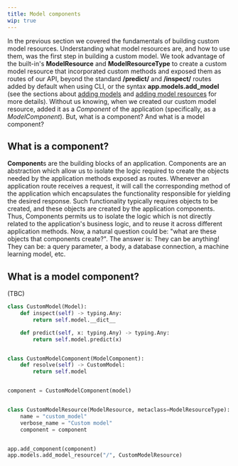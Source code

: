 ```yaml
---
title: Model components
wip: true
---
```


In the previous section we covered the fundamentals of building custom model resources. Understanding
what model resources are, and how to use them, was the first step in building a custom model. We took
advantage of the <FlamaName /> built-in's **ModelResource** and **ModelResourceType** to create a custom
model resource that incorporated custom methods and exposed them as routes of our API,
beyond the standard **/predict/** and **/inspect/** routes added by default when using <FlamaName /> CLI,
or the syntax **app.models.add_model** (see the sections about [adding models](/docs/machine-learning-api/add-models#add-models) and
[adding model resources](/docs/machine-learning-api/model-resource#adding-the-resource) for more details).
Without us knowing, when we created our custom model resource, <FlamaName /> added it as a _Component_
of the application (specifically, as a _ModelComponent_). But, what is a component? And what is a model component?

## What is a component?

<FlamaName /> **Component**s are the building blocks of an application. Components are an abstraction which allow us to
isolate the logic required to create the objects needed by the application methods exposed as routes. Whenever an
application route receives a request, it will call the corresponding method of the application which encapsulates the
functionality responsible for yielding the desired response. Such functionality typically requires objects to be
created, and these objects are created by the application components. Thus, Components permits us to isolate the logic
which is not directly related to the application's business logic, and to reuse it across different application methods.
Now, a natural question could be: "what are these objects that components create?". The answer is: They can be anything!
They can be: a query parameter, a body, a database connection, a machine learning model, etc.

## What is a model component?

(TBC)

```python
class CustomModel(Model):
    def inspect(self) -> typing.Any:
        return self.model.__dict__

    def predict(self, x: typing.Any) -> typing.Any:
        return self.model.predict(x)


class CustomModelComponent(ModelComponent):
    def resolve(self) -> CustomModel:
        return self.model


component = CustomModelComponent(model)


class CustomModelResource(ModelResource, metaclass=ModelResourceType):
    name = "custom_model"
    verbose_name = "Custom model"
    component = component


app.add_component(component)
app.models.add_model_resource("/", CustomModelResource)
```

